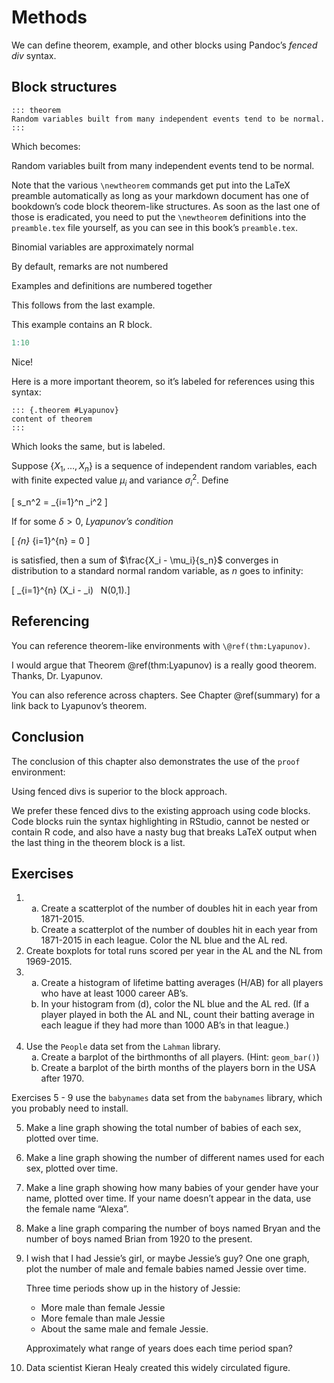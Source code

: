 # Methods

We can define theorem, example, and other blocks using Pandoc's *fenced div* syntax.

## Block structures

~~~
::: theorem
Random variables built from many independent events tend to be normal.
:::
~~~

Which becomes:

::: theorem
Random variables built from many independent events tend to be normal.
:::

Note that the various `\newtheorem` commands get put into the LaTeX preamble automatically
as long as your markdown document has one of bookdown's code block theorem-like structures.
As soon as the last one of those is eradicated, you need to put the `\newtheorem` definitions
into the `preamble.tex` file yourself, as you can see in this book's `preamble.tex`.

::: theorem
Binomial variables are approximately normal
:::

::: remark
By default, remarks are not numbered
:::

::: example
Examples and definitions are numbered together
:::

::: definition
This follows from the last example.
:::

::: example
This example contains an R block.
```r
1:10
```
:::

Nice!

Here is a more important theorem, so it's labeled for references using this syntax:

~~~
::: {.theorem #Lyapunov}
content of theorem
:::
~~~

Which looks the same, but is labeled.  

::: {.theorem #thm:Lyapunov}
Suppose $\{X_1, \ldots, X_n\}$ is a sequence of independent random variables, each with finite expected value $\mu_i$ and variance $\sigma_i^2$.
Define

\[ s_n^2 = \sum_{i=1}^n \sigma_i^2 \]

If for some $\delta > 0$, _Lyapunov’s condition_\index{Lyapunov's condition}

\[ \lim_{n\to\infty} \frac{1}{s_{n}^{2+\delta}} \sum_{i=1}^{n} \operatorname{E}\left[|X_{i} - \mu_{i}|^{2+\delta}\right] = 0 \]

is satisfied, then a sum of $\frac{X_i - \mu_i}{s_n}$ converges in distribution to a standard normal random variable, as $n$ goes to infinity:

\[ \frac{1}{s_n} \sum_{i=1}^{n} \left(X_i - \mu_i\right) \ \xrightarrow{d}\ N(0,1).\]
:::

## Referencing

You can reference theorem-like environments with ```\@ref(thm:Lyapunov)```. 

I would argue that Theorem \@ref(thm:Lyapunov) is a really good theorem.  Thanks, Dr. Lyapunov.

You can also reference across chapters. See Chapter \@ref(summary) for a link back to Lyapunov's theorem.

## Conclusion

The conclusion of this chapter also demonstrates the use of the `proof` environment:

::: theorem
Using fenced divs is superior to the block approach.
:::

::: proof
We prefer these fenced divs to the existing approach using code blocks.  Code blocks ruin the syntax highlighting in RStudio, cannot be nested or contain R code, and also have a nasty bug that breaks LaTeX output when the last thing in the theorem block is a list.
:::

## Exercises {-}
@doubles.
    a. Create a scatterplot of the number of doubles hit in each year from 1871-2015.
    b. Create a scatterplot of the number of doubles hit in each year from 1871-2015 in each league. Color the NL blue and the AL red.
@totalruns. Create boxplots for total runs scored per year in the AL and the NL from 1969-2015. 
@lifeba.
    a. Create a histogram of lifetime batting averages (H/AB) for all players who have at least 1000 career AB's. 
    b. In your histogram from (d), color the NL blue and the AL red. (If a player played in both the AL and NL, count their batting average in each league if they had more than 1000 AB's in that league.)
    
    &nbsp;
@birthmonth. Use the `People` data set from the `Lahman` library.
    a. Create a barplot of the birthmonths of all players. (Hint: `geom_bar()`)
    b. Create a barplot of the birth months of the players born in the USA after 1970.

Exercises @babycount - @jessie use the `babynames` data set from the `babynames` library, which you probably need to install.

@babycount. Make a line graph showing the total number of babies of each sex, plotted over time.
@namescount. Make a line graph showing the number of different names used for each sex, plotted over time.
@yourname. Make a line graph showing how many babies of your gender have your name, plotted over time.  If your name doesn't appear in the data, use the female name "Alexa".
@bryan. Make a line graph comparing the number of boys named Bryan and the number of boys named Brian from 1920 to the present.
@jessie. I wish that I had Jessie's girl, or maybe Jessie's guy? One one graph, plot the number of male and female babies named Jessie over time.

    Three time periods show up in the history of Jessie:

    - More male than female Jessie
    - More female than male Jessie
    - About the same male and female Jessie.
    
    Approximately what range of years does each time period span?

@assaults. Data scientist Kieran Healy created this widely circulated figure.

